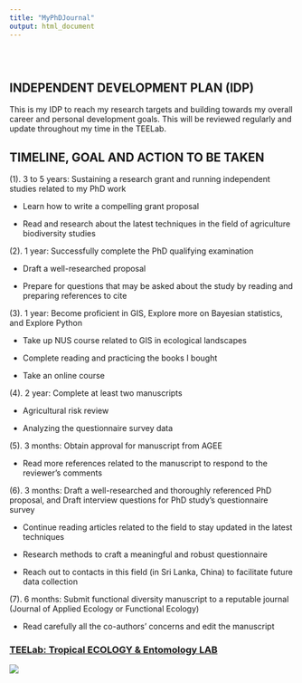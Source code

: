 ```yaml
---
title: "MyPhDJournal"
output: html_document
---
```


<style type="text/css">
.title {
  display: none;
}

#getting-started img {
  margin-right: 10px;
}

</style>

<div class="row" style="padding-top: 30px;">
<div class="col-sm-6">

# **INDEPENDENT DEVELOPMENT PLAN (IDP)**

This is my IDP to reach my research targets and building towards my overall career and personal development goals. This will be reviewed regularly and update throughout my time in the TEELab.

## TIMELINE, GOAL AND ACTION TO BE TAKEN 

(1). 3 to 5 years: Sustaining a research grant and running independent studies related to my PhD work 

- Learn how to write a compelling grant proposal

-	Read and research about the latest techniques in the field of agriculture biodiversity studies

(2). 1 year: Successfully complete the PhD qualifying examination

-	Draft a well-researched proposal 

-	Prepare for questions that may be asked about the study by reading and preparing references to cite 

(3). 1 year: Become proficient in GIS, Explore more on Bayesian statistics, and Explore Python

-	Take up NUS course related to GIS in ecological landscapes

-	Complete reading and practicing the books I bought 

-	Take an online course 

(4). 2 year: Complete at least two manuscripts

-	Agricultural risk review 

-	Analyzing the questionnaire survey data

(5). 3 months: Obtain approval for manuscript from AGEE

-	Read more references related to the manuscript to respond to the reviewer’s comments 

(6). 3 months: Draft a well-researched and thoroughly referenced PhD proposal, and Draft interview questions for PhD study’s questionnaire survey 

-	Continue reading articles related to the field to stay updated in the latest techniques 

-	Research methods to craft a meaningful and robust questionnaire

-	Reach out to contacts in this field (in Sri Lanka, China) to facilitate future data collection  

(7). 6 months: Submit functional diversity manuscript to a reputable journal (Journal of Applied Ecology or Functional Ecology) 

-	Read carefully all the co-authors’ concerns and edit the manuscript 
</div>
<div class="col-sm-6">

### [TEELab: Tropical ECOLOGY & Entomology LAB](https://teelabntu.wixsite.com/home)

![](images/logonew.png)
</a>
</div>

